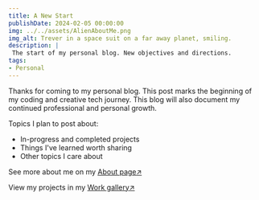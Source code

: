 ```yaml
---
title: A New Start
publishDate: 2024-02-05 00:00:00
img: ../../assets/AlienAboutMe.png
img_alt: Trever in a space suit on a far away planet, smiling.
description: |
 The start of my personal blog. New objectives and directions.
tags:
- Personal
---
```

Thanks for coming to my personal blog. This post marks the beginning of my coding and creative tech journey. This blog will also document my continued professional and personal growth.

Topics I plan to post about:
- In-progress and completed projects
- Things I've learned worth sharing
- Other topics I care about

See more about me on my [<u>About page</u>↗](/about)

View my projects in my [<u>Work gallery</u>↗](/work)



